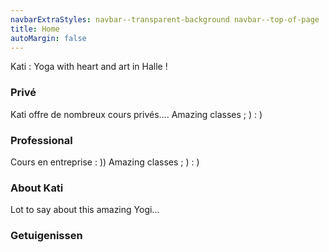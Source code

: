 ```yaml
---
navbarExtraStyles: navbar--transparent-background navbar--top-of-page
title: Home
autoMargin: false
---
```


<Section>  
  <ContentWithBackground imageName="meditation.jpg" className="vh-100 w-100">    
    <SectionFooter className="text--light text--emphasized mb-3">Kati : Yoga with heart and art in Halle !</SectionFooter>    
  </ContentWithBackground>  
</Section>


<Section>
  <Content className="vh-50 w-100 section__content--auto-margin">
    <h3>Privé</h3>
    Kati offre de nombreux cours privés....
  </Content>
  <ContentWithBackground imageName="meditation.jpg" className="vh-50 w-100">
    <Content>
      <SectionHeader className="text--light text--emphasized mt-3">Amazing classes ; ) : )</SectionHeader>
    </Content>
  </ContentWithBackground>
  
</Section>

<Section>
  <Content className="vh-50 w-100 section__content--auto-margin">
    <h3>Professional</h3>
    Cours en entreprise : ))
  </Content>
  <ContentWithBackground imageName="meditation.jpg" className="vh-50 w-100">
    <Content>
      <SectionHeader className="text--light text--emphasized ml-3 mt-3">Amazing classes ; ) : )</SectionHeader>
    </Content>
  </ContentWithBackground>
  
</Section>

<Section className="section--auto-margin">  
  <Content className="vh-100">
    <Image name="nature-chill.JPG"/>    
  </Content>  
  <Content className="vh-100">
     <h3>About Kati</h3>
    Lot to say about this amazing Yogi...
  </Content>  
</Section>


<Section className="pb-3">  
    <Content className="vh-50 w-100 section__content--auto-margin">
      <Image name="nature-chill.JPG"/>
    </Content>  

  <Content className="w-100 section__content--auto-margin">
     <h3>Getuigenissen</h3>       
        <Carousel ContentWithBackgroundImageName=""/>     
  </Content>
  
</Section>

